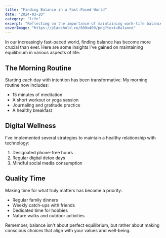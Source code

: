 ```yaml
---
title: "Finding Balance in a Fast-Paced World"
date: "2024-03-20"
category: "life"
excerpt: "Reflecting on the importance of maintaining work-life balance and personal well-being in today's busy world."
coverImage: "https://placehold.co/600x400/png?text=Balance"
---
```


In our increasingly fast-paced world, finding balance has become more crucial than ever. Here are some insights I've gained on maintaining equilibrium in various aspects of life:

## The Morning Routine

Starting each day with intention has been transformative. My morning routine now includes:

- 15 minutes of meditation
- A short workout or yoga session
- Journaling and gratitude practice
- A healthy breakfast

## Digital Wellness

I've implemented several strategies to maintain a healthy relationship with technology:

1. Designated phone-free hours
2. Regular digital detox days
3. Mindful social media consumption

## Quality Time

Making time for what truly matters has become a priority:

- Regular family dinners
- Weekly catch-ups with friends
- Dedicated time for hobbies
- Nature walks and outdoor activities

Remember, balance isn't about perfect equilibrium, but rather about making conscious choices that align with your values and well-being. 